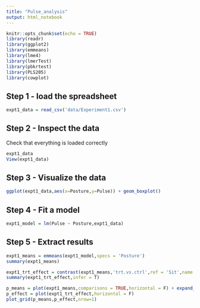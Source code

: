 ```yaml
---
title: "Pulse_analysis"
output: html_notebook
---
```


```r
knitr::opts_chunk$set(echo = TRUE)
library(readr)
library(ggplot2)
library(emmeans)
library(lme4)
library(lmerTest)
library(pbkrtest)
library(PLS205)
library(cowplot)
```

## Step 1 - load the spreadsheet

```r
expt1_data = read_csv('data/Experiment1.csv')
```

## Step 2 - Inspect the data

Check that everything is loaded correctly

```r
expt1_data
View(expt1_data)
```

## Step 3 - Visualize the data

```r
ggplot(expt1_data,aes(x=Posture,y=Pulse)) + geom_boxplot()
```

## Step 4 - Fit a model

```r
expt1_model = lm(Pulse ~ Posture,expt1_data)
```

## Step 5 - Extract results

```r
expt1_means = emmeans(expt1_model,specs = 'Posture')
summary(expt1_means)
```

```r
expt1_trt_effect = contrast(expt1_means,'trt.vs.ctrl',ref = 'Sit',name = 'Posture_effect')
summary(expt1_trt_effect,infer = T)
```

```r
p_means = plot(expt1_means,comparisons = TRUE,horizontal = F) + expand_limits(x=0)
p_effect = plot(expt1_trt_effect,horizontal = F) 
plot_grid(p_means,p_effect,nrow=1)
```

